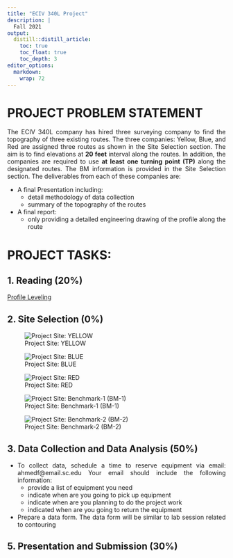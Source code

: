 ```yaml
---
title: "ECIV 340L Project"
description: |
  Fall 2021
output:
  distill::distill_article:
    toc: true
    toc_float: true
    toc_depth: 3
editor_options: 
  markdown: 
    wrap: 72
---
```


```{=html}
<style>
body {
text-align: justify}
</style>
```

# PROJECT PROBLEM STATEMENT

The ECIV 340L company has hired three surveying company to find the topography of three existing routes.  The three companies: Yellow, Blue, and Red are assigned three routes as shown in the Site Selection section.  The aim is to find elevations at **20 feet** interval along the routes. In addition, the companies are required to use **at least one turning point (TP)** along the designated routes. The BM information is provided in the Site Selection section.  The deliverables from each of these companies are:  
   
   - A final Presentation including:  
      - detail methodology of data collection
      - summary of the topography of the routes
   
   - A final report:
      - only providing a detailed engineering drawing of the profile along the route

# PROJECT TASKS:  

## 1. Reading (20%)

[Profile Leveling](https://eciv340l.netlify.app/posts/2021-10-28-profile-leveling/)





## 2. Site Selection (0%)

![Project Site: YELLOW](2021_Fall_project_site_yellow.PNG)





![Project Site: BLUE](2021_Fall_project_site_blue.PNG)





![Project Site: RED](2021_Fall_project_site_red.PNG)





![Project Site: Benchmark-1 (BM-1)](2021_Fall_project_BM_1.PNG)





![Project Site: Benchmark-2 (BM-2)](2021_Fall_project_BM_2.PNG)








## 3. Data Collection and Data Analysis (50%)

  - To collect data, schedule a time to reserve equipment via email: ahmedf@email.sc.edu
    Your email should include the following information:
      - provide a list of equipment you need
      - indicate when are you going to pick up equipment
      - indicate when are you planning to do the project work
      - indicated when are you going to return the equipment
  - Prepare a data form.  The data form will be similar to lab session related to contouring

## 5. Presentation and Submission (30%)

